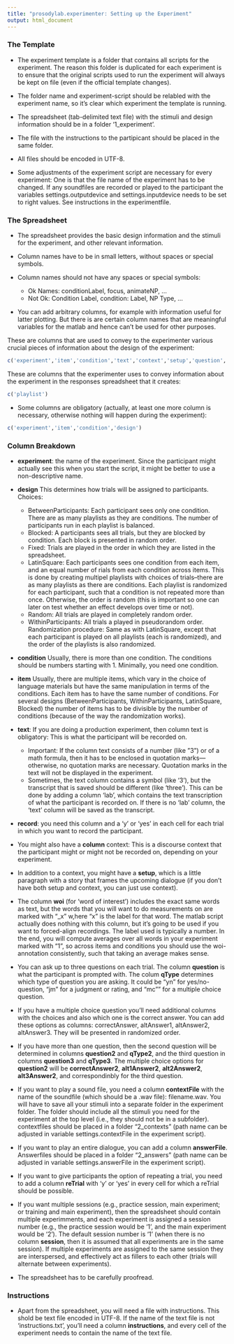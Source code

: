```yaml
---
title: "prosodylab.experimenter: Setting up the Experiment"
output: html_document
---
```


### The Template

* The experiment template is a folder that contains all scripts for the experiment. The reason this folder is duplicated for each experiment is to ensure that the original scripts used to run the experiment will always be kept on file (even if the official template changes). 

* The folder name and  experiment-script should be relabled with the experiment name, so it's clear which experiment the template is running. 

* The spreadsheet (tab-delimited text file) with the stimuli and design information should be in a folder '1_experiment'. 

* The file with the instructions to the partipicant should be placed in the same folder. 

* All files should be encoded in UTF-8.

* Some adjustments of the experiment script are necessary for every experiment: One is that the file name of the experiment has to be changed. If any soundfiles are recorded or played to the participant the variables settings.outputdevice and settings.inputdevice needs to be set to right values. See instructions in the experimentfile.


### The Spreadsheet

* The spreadsheet provides the basic design information and the stimuli for the experiment, and other relevant information.

* Column names have to be in small letters, without spaces or special symbols.

* Column names should not have any spaces or special symbols: 
    + Ok Names: conditionLabel, focus, animateNP, ...
    + Not Ok: Condition Label, condition: Label, NP Type, ...
    
* You can add arbitrary columns, for example with information useful for latter plotting. But there is are certain column names that are meaningful variables for the matlab and hence can't be used for other purposes. 

These are columns that are used to convey to the experimenter various crucial pieces of information about the design of the experiment:

```r
c('experiment','item','condition','text','context','setup','question','qType','design','session','reTrial','nChoices','contextFile','answerFile','instructions','lab','correctAnswer', 'altAnswer1', 'altAnswer2', 'altAnswer3')
```

These are columns that the experimenter uses to convey information about the experiment in the responses spreadsheet that it creates:

```r
c('playlist')
```


* Some columns are obligatory (actually, at least one more column is necessary, otherwise nothing will happen during the experiment):

```r
c('experiment','item','condition','design')
```

### Column Breakdown

* **experiment**: the name of the experiment. Since the participant might actually see this when you start the script, it might be better to use a non-descriptive name.

* **design** This determines how trials will be assigned to participants. Choices:
    + BetweenParticipants: Each participant sees only one condition. There are as many playlists as they are conditions. The number of participants run in each playlist is balanced.
    + Blocked: A participants sees all trials, but they are blocked by condition. Each block is presented in random order.
    + Fixed: Trials are played in the order in which they are listed in the spreadsheet.
    + LatinSquare: Each participants sees one condition from each item, and an equal number of rials from each condition across items. This is done by creating multipel playlists with choices of trials--there are as many playlists as there are conditions. Each playlist is randomized for each participant, such that a condition is not repeated more than once. Otherwise, the order is random (this is important so one can later on test whether an effect develops over time or not). 
    + Random: All trials are played in completely random order.
    + WithinParticipants: All trials a played in pseudorandom order. Randomization procedure: Same as with LatinSquare, except that each participant is played on all playlists (each is randomized), and the order of the playlists is also randomized. 
    
* **condition** Usually, there is more than one condition. The conditions should be numbers starting with 1. Minimally, you need one condition.

* **item** Usually, there are multiple items, which vary in the choice of language materials but have the same manipulation in terms of the conditions. Each item has to have the same number of conditions. For several designs (BetweenParticipants, WithinParticipants, LatinSquare, Blocked) the number of items has to be divisible by the number of conditions (because of the way the randomization works).

* **text**: If you are doing a production experiment, then column text is obligatory: This is what the participant will be recorded on.
    + Important: If the column text consists of a number (like ”3”) or of a math formula, then it has to be enclosed in quotation marks—otherwise, no quotation marks are necessary. Quotation marks in the text will not be displayed in the experiment.
    + Sometimes, the text column contains a symbol (like '3'), but the transcript that is saved should be different (like 'three'). This can be done by adding a column 'lab', which contains the text transcription of what the participant is recorded on. If there is no 'lab' column, the 'text' column will be saved as the transcript.

* **record**: you need this column and a 'y' or 'yes' in each cell for each trial in which you want to record the participant.

* You might also have a **column** context: This is a discourse context that the participant might or might not be recorded on, depending on your experiment. 

* In addition to a context, you might have a **setup**, which is a little paragraph with a story that frames the upcoming dialogue (if you don’t have both setup and context, you can just use context).


* The column **woi** (for 'word of interest') includes the exact same words as text, but the words that you will want to do measurements on are marked with "_x" w,here “x” is the label for that word. The matlab script actually does nothing with this column, but it's going to be used if you want to forced-align recordings.  The label used is  typically a number. In the end, you will compute averages over all words in your experiment marked with "1", so across items and conditions you should use the woi-annotation consistently, such that taking an average makes sense.
  
* You can ask up to three questions on each trial. The column **question** is what the participant is prompted with. The colum **qType** determines which type of question you are asking. It could be "yn" for yes/no- question, "jm" for a judgment or rating, and "mc"" for a multiple choice question.

* If you have a multiple choice question you’ll need additional columns with the choices and also which one is the correct answer. You can add these options as columns: correctAnswer, altAnswer1, altAnswer2, altAnswer3. They will be presented in randomized order.

* If you have more than one question, then the second question will be determined in columns **question2** and **qType2**, and the third question in columns **question3** and **qType3**. The multiple choice options for **question2** will be **correctAnswer2**, **alt1Answer2**, **alt2Answer2**, **alt3Answer2**, and correspondinbly for the third question.


* If you want to play a sound file, you need a column **contextFile** with the name of the soundfile (which should be a .wav file): filename.wav. You will have to save all your stimuli into a separate folder in the experiment folder. The folder should include all the stimuli you need for the experiment at the top level (i.e., they should not be in a subfolder). contextfiles should be placed in a folder "2_contexts" (path name can be adjusted in variable settings.contextFile in the experiment script).

* If you want to play an entire dialogue, you can add a column **answerFile**. Answerfiles should be placed in a folder "2_answers" (path name can be adjusted in variable settings.answerFile in the experiment script).

* If you want to give participants the option of repeating a trial, you need to add a column **reTrial** with 'y' or 'yes' in every cell for which a reTrial should be possible.

* If you want multiple sessions (e.g., practice session, main experiment; or training and main experiment), then the spreadsheet should contain multiple experimments, and each experiment is assigned a session number (e.g., the practice session would be '1', and the main experiment would be '2'). The default session number is '1' (when there is no column **session**, then it is assumed that all experiments are in the same session). If multiple experiments are assigned to the same session they are interspersed, and effectively act as fillers to each other (trials will alternate between experiments).

* The spreadsheet has to be carefully proofread.


### Instructions

* Apart from the spreadsheet, you will need a file with instructions.  This shold be text file encoded in UTF-8. If the name of the text file is not 'instructions.txt', you'll need a column **instructions**, and every cell of the experiment needs to contain the name of the text file. 

